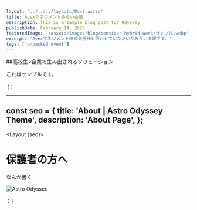 ```yaml
---
layout: '../../../layouts/Post.astro'
title: Avexマネジメントみらい会議
description: This is a sample blog post for Odyssey
publishDate: February 14, 2023
featuredImage: '/assets/images/blog/consider-hybrid-work/サンプル.webp'
excerpt: 'Avexマネジメント株式会社様と行わせていただいたみらい会議です。'
tags: ['unpacked event']
---
```


##高校生×企業で生み出されるソリューション

これはサンプルです。

｛：

---
const seo = {
	title: 'About | Astro Odyssey Theme',
	description: 'About Page',
};
---

<Layout {seo}>
	<HeroSection>
		<div slot="text-container">
			<h1>保護者の方へ</h1>
			<p>
				なんか書く
			</p>
		</div>
    <picture slot="image-container">
      <img
        src="/assets/images/home/KCさん.jpg"
        alt="Astro Odyssee"
        id="home-hero-image"
      />
    </picture>
	</HeroSection>
  <TextSection narrow>
    <p>
    </p>
    <p>
    <p>
    </p>
    <p>
    </p>
  </TextSection>
</Layout>

：｝
